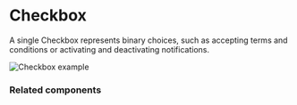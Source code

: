 # Checkbox

A single Checkbox represents binary choices, such as accepting terms and conditions or activating and deactivating notifications.

![Checkbox example](public/assets/overview-checkbox.webp)

### Related components
<RelatedComponentList>
  <RelatedComponent
    title="RadioGroup"
    description="A group of Radios includes five options at most and only one can be selected at a time. Options can be listed horizontally or vertically."
    href="/components/radio"
  />
</RelatedComponentList>